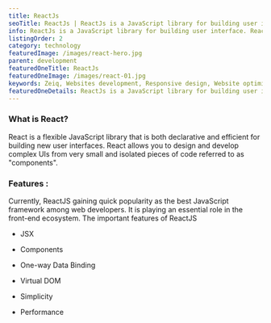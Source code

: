 ```yaml
---
title: ReactJs
seoTitle: ReactJs | ReactJs is a JavaScript library for building user interface.
info: ReactJs is a JavaScript library for building user interface. React (also known as React.js or ReactJS) is a free and open-source front-end JavaScript library for building user interfaces or UI components.
listingOrder: 2
category: technology
featuredImage: /images/react-hero.jpg
parent: development
featuredOneTitle: ReactJs
featuredOneImage: /images/react-01.jpg
keywords: Zeiq, Websites development, Responsive design, Website optimization, E-commerce development, Content management systems (CMS), Website security, Search engine optimization (SEO), JavaScript frameworks , React, Nextjs, Cloud hosting (e.g. AWS, Azure, Google Cloud)
featuredOneDetails: ReactJs is a JavaScript library for building user interface. React (also known as React.js or ReactJS) is a free and open-source front-end JavaScript library for building user interfaces or UI components. It is maintained by Facebook and a community of individual developers and companies.
---
```


### What is React?

React is a flexible JavaScript library that is both declarative and efficient for building new user interfaces. React allows you to design and develop complex UIs from very small and isolated pieces of code referred to as "components".

### Features :

Currently, ReactJS gaining quick popularity as the best JavaScript framework among web developers. It is playing an essential role in the front-end ecosystem. The important features of ReactJS

- JSX

- Components

- One-way Data Binding

- Virtual DOM

- Simplicity

- Performance
